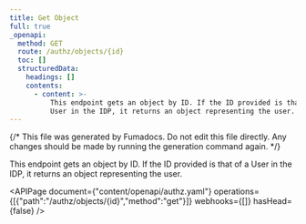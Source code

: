 ```yaml
---
title: Get Object
full: true
_openapi:
  method: GET
  route: /authz/objects/{id}
  toc: []
  structuredData:
    headings: []
    contents:
      - content: >-
          This endpoint gets an object by ID. If the ID provided is that of a
          User in the IDP, it returns an object representing the user.
---
```


{/* This file was generated by Fumadocs. Do not edit this file directly. Any changes should be made by running the generation command again. */}

This endpoint gets an object by ID. If the ID provided is that of a User in the IDP, it returns an object representing the user.

<APIPage document={"content/openapi/authz.yaml"} operations={[{"path":"/authz/objects/{id}","method":"get"}]} webhooks={[]} hasHead={false} />